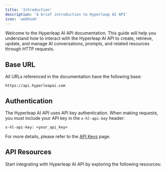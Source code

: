```yaml
---
title: 'Introduction'
description: 'A brief introduction to Hyperleap AI API'
icon: 'webhook'
---
```




Welcome to the Hyperleap AI API documentation. This guide will help you understand how to interact with the Hyperleap AI API to create, retrieve, update, and manage AI conversations, prompts, and related resources through HTTP requests.

## Base URL

All URLs referenced in the documentation have the following base:

```
https://api.hyperleapai.com
```

## Authentication

The Hyperleap AI API uses API key authentication. When making requests, you must include your API key in the `x-hl-api-key` header:

```
x-hl-api-key: <your_api_key>
```

For more details, please refer to the [API Keys](/api-ref/api-keys) page.

## API Resources

Start integrating with Hyperleap AI API by exploring the following resources:

<PlatformApiLinks />
